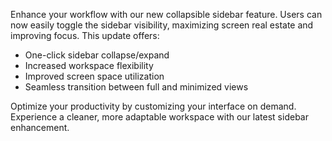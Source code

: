 Enhance your workflow with our new collapsible sidebar feature. Users can now easily toggle the sidebar visibility, maximizing screen real estate and improving focus. This update offers:

- One-click sidebar collapse/expand
- Increased workspace flexibility
- Improved screen space utilization
- Seamless transition between full and minimized views

Optimize your productivity by customizing your interface on demand. Experience a cleaner, more adaptable workspace with our latest sidebar enhancement.
